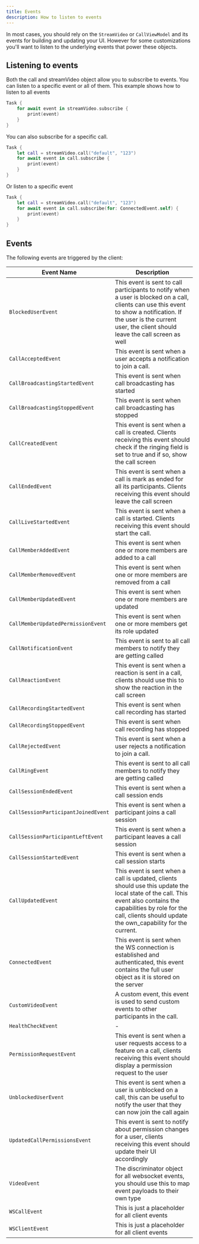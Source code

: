 ```yaml
---
title: Events
description: How to listen to events
---
```


In most cases, you should rely on the `StreamVideo` or `CallViewModel` and its events for building and updating your UI. However for some customizations you'll want to listen to the underlying events that power these objects.

## Listening to events
Both the call and streamVideo object allow you to subscribe to events. You can listen to a specific event or all of them. This example shows how to listen to all events

```swift
Task {
    for await event in streamVideo.subscribe {
        print(event)
    }
}
```

You can also subscribe for a specific call.
```swift
Task {
    let call = streamVideo.call("default", "123")
    for await event in call.subscribe {
        print(event)
    }
}
```

Or listen to a specific event
```swift
Task {
    let call = streamVideo.call("default", "123")
    for await event in call.subscribe(for: ConnectedEvent.self) {
        print(event)
    }
}
```

## Events 

The following events are triggered by the client:


| Event Name | Description |
| ---------- | ----------- |
|`BlockedUserEvent`|This event is sent to call participants to notify when a user is blocked on a call, clients can use this event to show a notification.  If the user is the current user, the client should leave the call screen as well|
|`CallAcceptedEvent`|This event is sent when a user accepts a notification to join a call.|
|`CallBroadcastingStartedEvent`|This event is sent when call broadcasting has started|
|`CallBroadcastingStoppedEvent`|This event is sent when call broadcasting has stopped|
|`CallCreatedEvent`|This event is sent when a call is created. Clients receiving this event should check if the ringing  field is set to true and if so, show the call screen|
|`CallEndedEvent`|This event is sent when a call is mark as ended for all its participants. Clients receiving this event should leave the call screen|
|`CallLiveStartedEvent`|This event is sent when a call is started. Clients receiving this event should start the call.|
|`CallMemberAddedEvent`|This event is sent when one or more members are added to a call|
|`CallMemberRemovedEvent`|This event is sent when one or more members are removed from a call|
|`CallMemberUpdatedEvent`|This event is sent when one or more members are updated|
|`CallMemberUpdatedPermissionEvent`|This event is sent when one or more members get its role updated|
|`CallNotificationEvent`|This event is sent to all call members to notify they are getting called|
|`CallReactionEvent`|This event is sent when a reaction is sent in a call, clients should use this to show the reaction in the call screen|
|`CallRecordingStartedEvent`|This event is sent when call recording has started|
|`CallRecordingStoppedEvent`|This event is sent when call recording has stopped|
|`CallRejectedEvent`|This event is sent when a user rejects a notification to join a call.|
|`CallRingEvent`|This event is sent to all call members to notify they are getting called|
|`CallSessionEndedEvent`|This event is sent when a call session ends|
|`CallSessionParticipantJoinedEvent`|This event is sent when a participant joins a call session|
|`CallSessionParticipantLeftEvent`|This event is sent when a participant leaves a call session|
|`CallSessionStartedEvent`|This event is sent when a call session starts|
|`CallUpdatedEvent`|This event is sent when a call is updated, clients should use this update the local state of the call.  This event also contains the capabilities by role for the call, clients should update the own_capability for the current.|
|`ConnectedEvent`|This event is sent when the WS connection is established and authenticated, this event contains the full user object as it is stored on the server|
|`CustomVideoEvent`|A custom event, this event is used to send custom events to other participants in the call.|
|`HealthCheckEvent`|-|
|`PermissionRequestEvent`|This event is sent when a user requests access to a feature on a call, clients receiving this event should display a permission request to the user|
|`UnblockedUserEvent`|This event is sent when a user is unblocked on a call,  this can be useful to notify the user that they can now join the call again|
|`UpdatedCallPermissionsEvent`|This event is sent to notify about permission changes for a user, clients receiving this event should update their UI accordingly|
|`VideoEvent`|The discriminator object for all websocket events, you should use this to map event payloads to their own type|
|`WSCallEvent`|This is just a placeholder for all client events|
|`WSClientEvent`|This is just a placeholder for all client events|